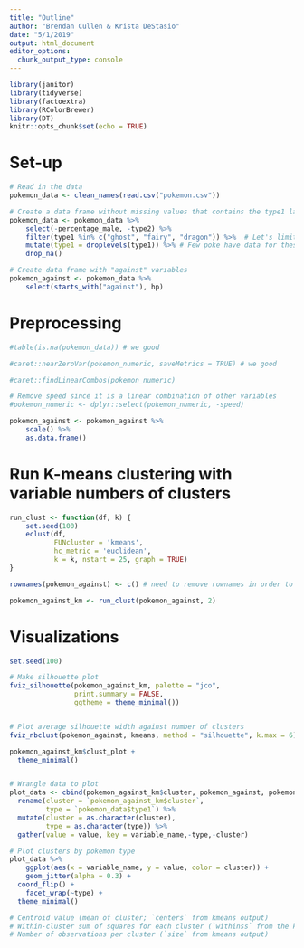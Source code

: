 ```yaml
---
title: "Outline"
author: "Brendan Cullen & Krista DeStasio"
date: "5/1/2019"
output: html_document
editor_options: 
  chunk_output_type: console
---
```


```r
library(janitor) 
library(tidyverse)
library(factoextra)
library(RColorBrewer)
library(DT)
knitr::opts_chunk$set(echo = TRUE)
```

# Set-up
```r
# Read in the data
pokemon_data <- clean_names(read.csv("pokemon.csv")) 

# Create a data frame without missing values that contains the type1 labels
pokemon_data <- pokemon_data %>% 
    select(-percentage_male, -type2) %>%  
    filter(type1 %in% c("ghost", "fairy", "dragon")) %>%  # Let's limit this to a few pokemon
    mutate(type1 = droplevels(type1)) %>% # Few poke have data for these
    drop_na() 

# Create data frame with "against" variables 
pokemon_against <- pokemon_data %>% 
    select(starts_with("against"), hp)
```

# Preprocessing
```r
#table(is.na(pokemon_data)) # we good
```

```r
#caret::nearZeroVar(pokemon_numeric, saveMetrics = TRUE) # we good
```

```r
#caret::findLinearCombos(pokemon_numeric) 

# Remove speed since it is a linear combination of other variables
#pokemon_numeric <- dplyr::select(pokemon_numeric, -speed)
```

```r
pokemon_against <- pokemon_against %>% 
    scale() %>% 
    as.data.frame()
```


# Run K-means clustering with variable numbers of clusters
```r
run_clust <- function(df, k) {
    set.seed(100)
    eclust(df,
           FUNcluster = 'kmeans',
           hc_metric = 'euclidean',
           k = k, nstart = 25, graph = TRUE)
}
```

```r
rownames(pokemon_against) <- c() # need to remove rownames in order to get atomic vector output for cluster membership data

pokemon_against_km <- run_clust(pokemon_against, 2)
```

# Visualizations
```r
set.seed(100)

# Make silhouette plot
fviz_silhouette(pokemon_against_km, palette = "jco", 
                print.summary = FALSE, 
                ggtheme = theme_minimal()) 


# Plot average silhouette width against number of clusters 
fviz_nbclust(pokemon_against, kmeans, method = "silhouette", k.max = 6) + theme_classic()
```


```r
pokemon_against_km$clust_plot + 
  theme_minimal()
```

```r

```

```r
# Wrangle data to plot 
plot_data <- cbind(pokemon_against_km$cluster, pokemon_against, pokemon_data$type1) %>%  
  rename(cluster = `pokemon_against_km$cluster`,
         type = `pokemon_data$type1`) %>%
  mutate(cluster = as.character(cluster),
         type = as.character(type)) %>%
  gather(value = value, key = variable_name,-type,-cluster)

# Plot clusters by pokemon type
plot_data %>% 
    ggplot(aes(x = variable_name, y = value, color = cluster)) +
    geom_jitter(alpha = 0.3) + 
  coord_flip() +
    facet_wrap(~type) +
  theme_minimal()
```


```r
# Centroid value (mean of cluster; `centers` from kmeans output)
# Within-cluster sum of squares for each cluster (`withinss` from the kmeans output)
# Number of observations per cluster (`size` from kmeans output)

```

